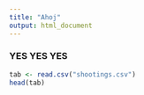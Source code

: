 ```yaml
---
title: "Ahoj"
output: html_document
---
```

### YES YES YES
```r
tab <- read.csv("shootings.csv")
head(tab)
```